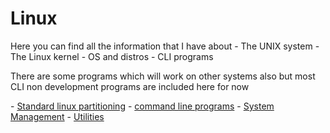 =Linux=

Here you can find all the information that I have about
- The UNIX system
- The Linux kernel
- OS and distros
- CLI programs

There are some programs which will work on other systems also but most CLI non development programs are included here for now

- [[Partition|Standard linux partitioning]]
- [[CLI|command line programs]]
- [[Troubleshooting|System Management]]
- [[Utilities]]

